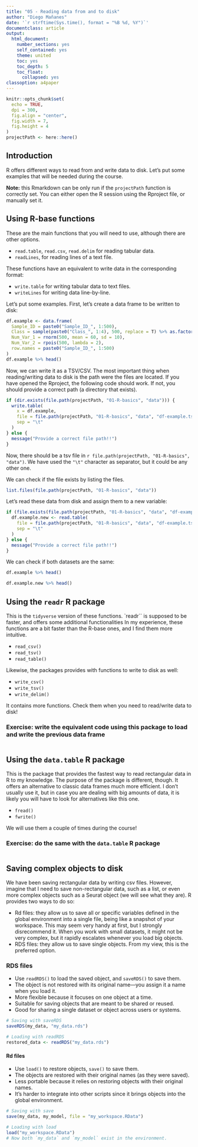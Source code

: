 ```yaml
---
title: "05 - Reading data from and to disk"
author: "Diego Mañanes"
date: '`r strftime(Sys.time(), format = "%B %d, %Y")`'
documentclass: article
output:
  html_document:
    number_sections: yes
    self_contained: yes
    theme: united
    toc: yes
    toc_depth: 5
    toc_float:
      collapsed: yes
classoption: a4paper
---
```


```r
knitr::opts_chunk$set(
  echo = TRUE, 
  dpi = 300,
  fig.align = "center", 
  fig.width = 7, 
  fig.height = 4
)
projectPath <- here::here()
```


## Introduction 

R offers different ways to read from and write data to disk. Let's put some examples that will be needed during the course. 

**Note:** this Rmarkdown can be only run if the `projectPath` function is correctly set. You can either open the R session using the Rproject file, or manually set it. 

## Using R-base functions

These are the main functions that you will need to use, although there are other options. 

* `read.table`, `read.csv`, `read.delim` for reading tabular data.
* `readLines`, for reading lines of a text file.

These functions have an equivalent to write data in the corresponding format: 

* `write.table` for writing tabular data to text files. 
* `writeLines` for writing data line-by-line. 

Let's put some examples. First, let's create a data frame to be written to disk: 

```r
df.example <- data.frame(
  Sample_ID = paste0("Sample_ID_", 1:500),
  Class = sample(paste0("Class_", 1:4), 500, replace = T) %>% as.factor(),
  Num_Var_1 = rnorm(500, mean = 60, sd = 10),
  Num_Var_2 = rpois(500, lambda = 2),
  row.names = paste0("Sample_ID_", 1:500)
)
df.example %>% head()
```

Now, we can write it as a TSV/CSV. The most important thing when reading/writing data to disk is the path were the files are located. If you have opened the Rproject, the following code should work. If not, you should provide a correct path (a directory that exists). 

```r
if (dir.exists(file.path(projectPath, "01-R-basics", "data"))) {
  write.table(
    x = df.example, 
    file = file.path(projectPath, "01-R-basics", "data", "df-example.tsv"),
    sep = "\t"
  )  
} else {
  message("Provide a correct file path!!")
}
```

Now, there should be a tsv file in `r file.path(projectPath, "01-R-basics", "data")`. We have used the `"\t"` character as separator, but it could be any other one. 

We can check if the file exists by listing the files. 

```r
list.files(file.path(projectPath, "01-R-basics", "data"))
```


Let's read these data from disk and assign them to a new variable:

```r
if (file.exists(file.path(projectPath, "01-R-basics", "data", "df-example.tsv"))) {
  df.example.new <- read.table(
    file = file.path(projectPath, "01-R-basics", "data", "df-example.tsv"),
    sep = "\t"
  )  
} else {
  message("Provide a correct file path!!")
}
```

We can check if both datasets are the same:

```r
df.example %>% head()
```


```r
df.example.new %>% head()
```


## Using the `readr` R package

This is the `tidyverse` version of these functions. `readr`` is supposed to be faster, and offers some additional functionalities In my experience, these functions are a bit faster than the R-base ones, and I find them more intuitive. 

* `read_csv()`
* `read_tsv()`
* `read_table()`

Likewise, the packages provides with functions to write to disk as well: 

* `write_csv()`
* `write_tsv()`
* `write_delim()`

It contains more functions. Check them when you need to read/write data to disk!

### Exercise: write the equivalent code using this package to load and write the previous data frame

```r

```


## Using the `data.table` R package

This is the package that provides the fastest way to read rectangular data in R to my knowledge. The purpose of the package is different, though. It offers an alternative to classic data frames much more efficient. I don't usually use it, but in case you are dealing with big amounts of data, it is likely you will have to look for alternatives like this one. 

* `fread()`
* `fwrite()`

We will use them a couple of times during the course!

### Exercise: do the same with the `data.table` R package

```r

```


## Saving complex objects to disk

We have been saving rectangular data by writing csv files. However, imagine that I need to save non-rectangular data, such as a list, or even more complex objects such as a Seurat object (we will see what they are). R provides two ways to do so: 

* Rd files: they allow us to save all or specific variables defined in the global environment into a single file, being like a snapshot of your workspace. This may seem very handy at first, but I strongly disrecommend it. When you work with small datasets, it might not be very complex, but it rapidly escalates whenever you load big objects. 
* RDS files: they allow us to save single objects. From my view, this is the preferred option. 

### RDS files

* Use `readRDS()` to load the saved object, and `saveRDS()` to save them. 
* The object is not restored with its original name—you assign it a name when you load it.
* More flexible because it focuses on one object at a time.
* Suitable for saving objects that are meant to be shared or reused.
* Good for sharing a single dataset or object across users or systems.


```r
# Saving with saveRDS
saveRDS(my_data, "my_data.rds")

# Loading with readRDS
restored_data <- readRDS("my_data.rds")
```

#### Rd files

* Use `load()` to restore objects, `save()` to save them. 
* The objects are restored with their original names (as they were saved).
* Less portable because it relies on restoring objects with their original names.
* It’s harder to integrate into other scripts since it brings objects into the global environment.

```r
# Saving with save
save(my_data, my_model, file = "my_workspace.RData")

# Loading with load
load("my_workspace.RData")
# Now both `my_data` and `my_model` exist in the environment.
```


